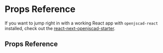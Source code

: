 
<Meta title="Docs/Getting Started/Props Reference" />

# Props Reference

If you want to jump right in with a working React app with `openjscad-react` installed, check out the [react-next-openjscad-starter](https://github/aeksco).

## Props Reference

<Props of={OpenjscadViewer} />
